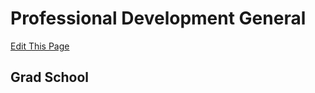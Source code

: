 # Professional Development General

[Edit This Page](https://github.com/remygatins/GatinsLabProtocols/blob/main/prof_development.qmd)

## Grad School 





